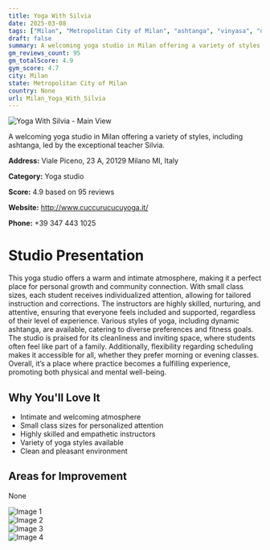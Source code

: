 ```yaml
---
title: Yoga With Silvia
date: 2025-03-08
tags: ["Milan", "Metropolitan City of Milan", "ashtanga", "vinyasa", "dynamic", "intimate", "welcoming", "Milan"]  
draft: false
summary: A welcoming yoga studio in Milan offering a variety of styles, including ashtanga, led by the exceptional teacher Silvia.
gm_reviews_count: 95
gm_totalScore: 4.9
gym_score: 4.7
city: Milan
state: Metropolitan City of Milan
country: None
url: Milan_Yoga_With_Silvia
---
```


<div className="aspect-[16/9] relative my-8">
  <img 
    src="https://lh5.googleusercontent.com/p/AF1QipPxPjnX-8AvIRe99VOgL4gHjzw3sbAesAO-3W3o=w1920-h1080-k-no"
    alt="Yoga With Silvia - Main View"
    className="object-cover absolute inset-0 w-full h-full rounded-lg"
  />
</div>

A welcoming yoga studio in Milan offering a variety of styles, including ashtanga, led by the exceptional teacher Silvia.

**Address:** Viale Piceno, 23 A, 20129 Milano MI, Italy

**Category:** Yoga studio

**Score:** 4.9 based on 95 reviews

**Website:** http://www.cuccurucucuyoga.it/

**Phone:** +39 347 443 1025

# Studio Presentation

This yoga studio offers a warm and intimate atmosphere, making it a perfect place for personal growth and community connection. With small class sizes, each student receives individualized attention, allowing for tailored instruction and corrections. The instructors are highly skilled, nurturing, and attentive, ensuring that everyone feels included and supported, regardless of their level of experience. Various styles of yoga, including dynamic ashtanga, are available, catering to diverse preferences and fitness goals. The studio is praised for its cleanliness and inviting space, where students often feel like part of a family. Additionally, flexibility regarding scheduling makes it accessible for all, whether they prefer morning or evening classes. Overall, it’s a place where practice becomes a fulfilling experience, promoting both physical and mental well-being.

## Why You'll Love It

- Intimate and welcoming atmosphere
- Small class sizes for personalized attention
- Highly skilled and empathetic instructors
- Variety of yoga styles available
- Clean and pleasant environment

## Areas for Improvement

None

<div className="grid grid-cols-1 xl:grid-cols-2 gap-4 my-8">
<div className="aspect-[4/3] relative"><img src="https://lh3.googleusercontent.com/p/AF1QipPI4uFiv5U6_xjvqpbOU1xRh_emuPQoShSHJ11m=w1920-h1080-k-no" alt="Image 1" className="object-cover absolute inset-0 w-full h-full rounded-lg" /></div>
<div className="aspect-[4/3] relative"><img src="https://lh5.googleusercontent.com/p/AF1QipPDOWsQYdwDIP47puAdmiA6FEt8ROMkSYaM6-DF=w1920-h1080-k-no" alt="Image 2" className="object-cover absolute inset-0 w-full h-full rounded-lg" /></div>
<div className="aspect-[4/3] relative"><img src="https://lh3.googleusercontent.com/p/AF1QipODhj6wshATA0mipMs23vPR_Twi2QxLqoyNK7Oe=w1920-h1080-k-no" alt="Image 3" className="object-cover absolute inset-0 w-full h-full rounded-lg" /></div>
<div className="aspect-[4/3] relative"><img src="https://lh5.googleusercontent.com/p/AF1QipMhx-3oiSufXzQLNrd19rP-qOYF2ICnbz7neZvp=w1920-h1080-k-no" alt="Image 4" className="object-cover absolute inset-0 w-full h-full rounded-lg" /></div>
</div>